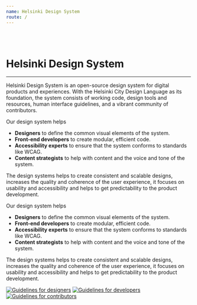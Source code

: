 ```yaml
---
name: Helsinki Design System
route: /
---
```



<img src={headerImgURL} alt="" />
<br />
<br />
<br />

# Helsinki Design System

---

Helsinki Design System is an open-source design system for digital products and experiences. With the Helsinki City Design Language as its foundation, the system consists of working code, design tools and resources, human interface guidelines, and a vibrant community of contributors.  
  
Our design system helps  
- **Designers** to define the common visual elements of the system.  
- **Front-end developers** to create modular, efficient code.  
- **Accessibility experts** to ensure that the system conforms to standards like WCAG.  
- **Content strategists** to help with content and the voice and tone of the system.  
  
The design systems helps to create consistent and scalable designs, increases the quality and coherence of the user experience, it focuses on usability and accessibility and helps to get predictability to the product development.  


Our design system helps

- **Designers** to define the common visual elements of the system.
- **Front-end developers** to create modular, efficient code.
- **Accessibility experts** to ensure that the system conforms to standards like WCAG.
- **Content strategists** to help with content and the voice and tone of the system.

The design systems helps to create consistent and scalable designs, increases the quality and coherence of the user experience, it focuses on usability and accessibility and helps to get predictability to the product development.

[![Guidelines for designers](../static/for_designers.svg)](/guidelines/designers)
[![Guidelines for developers](../static/for_developers.svg)](/guidelines/developers)
[![Guidelines for contributors](../static/for_contributors.svg)](/get-started)
